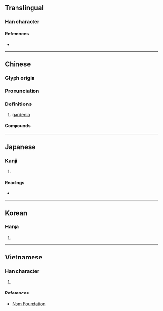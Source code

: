 {{also|栀}}
{{character info/new}}
==Translingual==

===Han character===
{{Han char|rn=75|rad=木|as=07|sn=11|four=42917|canj=DHMU|ids=⿰木巵}}

====References====
* {{Han ref|kx=0529.010|dkj=14846|dj=0917.160|hdz=21216.060|uh=6894|ud=26772|bh=B1F7|bd=45559}}

----

==Chinese==
{{zh-forms|s=栀}}

===Glyph origin===
{{Han etym}}

===Pronunciation===
{{zh-pron
|m=zhī
|c=zi1
|mc=y
|oc=y
|ma=
|cat=n
}}

===Definitions===
{{zh-hanzi}}

# [[gardenia]]

====Compounds====
{{zh-der|梔子花|梔子|緬梔}}

----

==Japanese==

===Kanji===
{{ja-kanji|grade=|rs=木07}}

# {{defn|lang=ja|sort=木07}}

====Readings====
* {{ja-readings|on=[[し]] (shi)|kun=[[くちなし]] (kuchinashi)}}

----

==Korean==

===Hanja===
{{ko-hanja|hangeul=치|eumhun=|rv=chi|mr=ch'i|y=chi}}

# {{defn|lang=ko|sort=木07}}

----

==Vietnamese==

===Han character===
{{vi-readings|rs=木07|hanviet=chi}}

# {{defn|lang=vi|sort=木07}}

====References====
* [http://nomfoundation.org/common/nom_details.php?codepoint=6894 Nom Foundation]